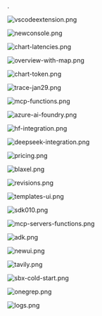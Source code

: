 .

![vscodeextension.png](2025/vscodeextension.png)

![newconsole.png](2025/newconsole.png)

![chart-latencies.png](2025/chart-latencies.png)

![overview-with-map.png](2025/overview-with-map.png)

![chart-token.png](2025/chart-token.png)

![trace-jan29.png](2025/trace-jan29.png)

![mcp-functions.png](2025/mcp-functions.png)

![azure-ai-foundry.png](2025/azure-ai-foundry.png)

![hf-integration.png](2025/hf-integration.png)

![deepseek-integration.png](2025/deepseek-integration.png)

![pricing.png](2025/pricing.png)

![blaxel.png](2025/blaxel.png)

![revisions.png](2025/revisions.png)

![templates-ui.png](2025/templates-ui.png)

![sdk010.png](2025/sdk010.png)

![mcp-servers-functions.png](2025/mcp-servers-functions.png)

![adk.png](2025/adk.png)

![newui.png](2025/newui.png)

![tavily.png](2025/tavily.png)

![sbx-cold-start.png](2025/sbx-cold-start.png)

![onegrep.png](2025/onegrep.png)

![logs.png](2025/logs.png)